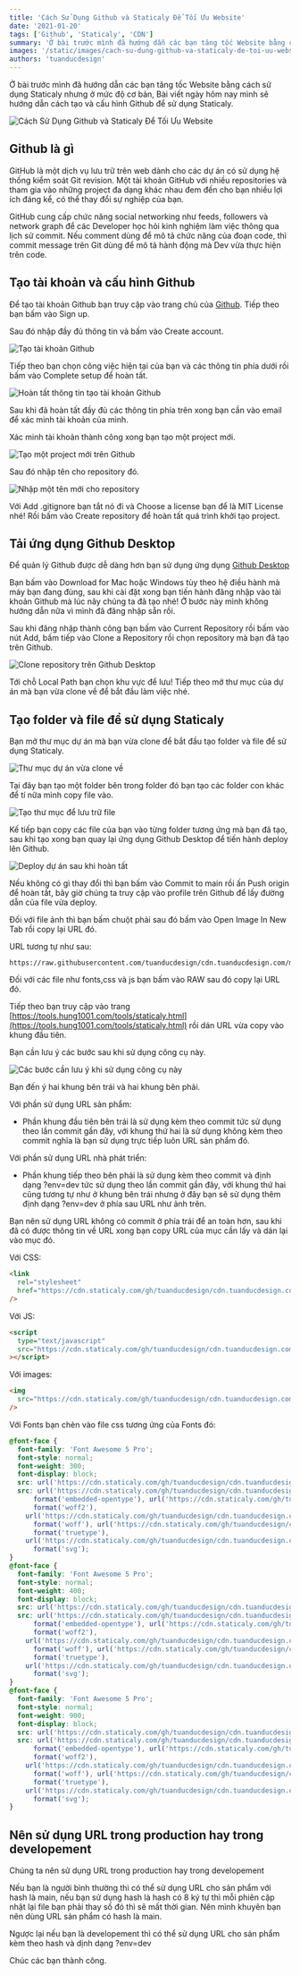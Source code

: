 ```yaml
---
title: 'Cách Sử Dụng Github và Staticaly Để Tối Ưu Website'
date: '2021-01-20'
tags: ['Github', 'Staticaly', 'CDN']
summary: 'Ở bài trước mình đã hướng dẫn các bạn tăng tốc Website bằng cách sử dụng Staticaly nhưng ở mức độ cơ bản.'
images: '/static/images/cach-su-dung-github-va-staticaly-de-toi-uu-website.jpg'
authors: 'tuanducdesign'
---
```


Ở bài trước mình đã hướng dẫn các bạn tăng tốc Website bằng cách sử dụng Staticaly nhưng ở mức độ cơ bản, Bài viết ngày hôm nay mình sẽ hướng dẫn cách tạo và cấu hình Github để sử dụng Staticaly.

![Cách Sử Dụng Github và Staticaly Để Tối Ưu Website](/static/images/cach-su-dung-github-va-staticaly-de-toi-uu-website.jpg)

## Github là gì

GitHub là một dịch vụ lưu trữ trên web dành cho các dự án có sử dụng hệ thống kiểm soát Git revision. Một tài khoản GitHub với nhiều repositories và tham gia vào những project đa dạng khác nhau đem đến cho bạn nhiều lợi ích đáng kể, có thể thay đổi sự nghiệp của bạn.

GitHub cung cấp chức năng social networking như feeds, followers và network graph để các Developer học hỏi kinh nghiệm làm việc thông qua lịch sử commit. Nếu comment dùng để mô tả chức năng của đoạn code, thì commit message trên Git dùng để mô tả hành động mà Dev vừa thực hiện trên code.

## Tạo tài khoản và cấu hình Github

Để tạo tài khoản Github bạn truy cập vào trang chủ của [Github](https://github.com/). Tiếp theo bạn bấm vào Sign up.

Sau đó nhập đầy đủ thông tin và bấm vào Create account.

![Tạo tài khoản Github](/static/images/tao-tai-khoan-github.jpg)

Tiếp theo bạn chọn công việc hiện tại của bạn và các thông tin phía dưới rồi bấm vào Complete setup để hoàn tất.

![Hoàn tất thông tin tạo tài khoản Github](/static/images/hoan-tat-thong-tin-tao-tai-khoan-github.jpg)

Sau khi đã hoàn tất đầy đủ các thông tin phía trên xong bạn cần vào email để xác minh tài khoản của mình.

Xác minh tài khoản thành công xong bạn tạo một project mới.

![Tạo một project mới trên Github](/static/images/tao-project-moi-tren-github.jpg)

Sau đó nhập tên cho repository đó.

![Nhập một tên mới cho repository](/static/images/nhap-mot-ten-moi-cho-repository.jpg)

Với Add .gitignore bạn tắt nó đi và Choose a license bạn để là MIT License nhé! Rồi bấm vào Create repository để hoàn tất quá trình khởi tạo project.

## Tải ứng dụng Github Desktop

Để quản lý Github được dễ dàng hơn bạn sử dụng ứng dụng [Github Desktop](https://desktop.github.com/)

Bạn bấm vào Download for Mac hoặc Windows tùy theo hệ điều hành mà máy bạn đang đùng, sau khi cài đặt xong bạn tiến hành đăng nhập vào tài khoản Github mà lúc nãy chúng ta đã tạo nhé! Ở bước này mình không hướng dẫn nữa vì mình đã đăng nhập sẵn rồi.

Sau khi đăng nhập thành công bạn bấm vào Current Repository rồi bấm vào nút Add, bấm tiếp vào Clone a Repository rồi chọn repository mà bạn đã tạo trên Github.

![Clone repository trên Github Desktop](/static/images/clone-repository-tren-github-desktop.jpg)

Tới chỗ Local Path bạn chọn khu vực để lưu! Tiếp theo mở thư mục của dự án mà bạn vừa clone về để bắt đầu làm việc nhé.

## Tạo folder và file để sử dụng Staticaly

Bạn mở thư mục dự án mà bạn vừa clone để bắt đầu tạo folder và file để sử dụng Staticaly.

![Thư mục dự án vừa clone về](/static/images/thu-muc-du-an-vua-clone-ve.jpg)

Tại đây bạn tạo một folder bên trong folder đó bạn tạo các folder con khác để tí nữa mình copy file vào.

![Tạo thư mục để lưu trữ file](/static/images/tao-thu-muc-de-luu-tru-file.jpg)

Kế tiếp bạn copy các file của bạn vào từng folder tương ứng mà bạn đã tạo, sau khi tạo xong bạn quay lại ứng dụng Github Desktop để tiến hành deploy lên Github.

![Deploy dự án sau khi hoàn tất](/static/images/deploy-du-an-sau-khi-hoan-tat.jpg)

Nếu không có gì thay đổi thì bạn bấm vào Commit to main rồi ấn Push origin để hoàn tất, bây giờ chúng ta truy cập vào profile trên Github để lấy đường dẫn của file vừa deploy.

Đối với file ảnh thì bạn bấm chuột phải sau đó bấm vào Open Image In New Tab rồi copy lại URL đó.

URL tương tự như sau:

```text
https://raw.githubusercontent.com/tuanducdesign/cdn.tuanducdesign.com/main/assets/images/tuanducdesign.jpg
```

Đối với các file như fonts,css và js bạn bấm vào RAW sau đó copy lại URL đó.

Tiếp theo bạn truy cập vào trang [https://tools.hung1001.com/tools/staticaly.html](https://tools.hung1001.com/tools/staticaly.html) rồi dán URL vừa copy vào khung đầu tiên.

Bạn cần lưu ý các bước sau khi sử dụng công cụ này.

![Các bước cần lưu ý khi sử dụng công cụ này](/static/images/cac-buoc-can-luu-y-khi-su-dung-cong-cu-nay.jpg)

Bạn đến ý hai khung bên trái và hai khung bên phải.

Với phần sử dụng URL sản phẩm:

- Phần khung đầu tiên bên trái là sử dụng kèm theo commit tức sử dụng theo lần commit gần đây, với khung thứ hai là sử dụng không kèm theo commit nghĩa là bạn sử dụng trực tiếp luôn URL sản phẩm đó.

Với phần sử dụng URL nhà phát triển:

- Phần khung tiếp theo bên phải là sử dụng kèm theo commit và định dạng ?env=dev tức sử dụng theo lần commit gần đây, với khung thứ hai cũng tương tự như ở khung bên trái nhưng ở đây bạn sẽ sử dụng thêm định dạng ?env=dev ở phía sau URL như ảnh trên.

Bạn nên sử dụng URL không có commit ở phía trái để an toàn hơn, sau khi đã có được thông tin về URL xong bạn copy URL của mục cần lấy và dán lại vào mục đó.

Với CSS:

```html
<link
  rel="stylesheet"
  href="https://cdn.staticaly.com/gh/tuanducdesign/cdn.tuanducdesign.com/main/assets/css/animate.css"
/>
```

Với JS:

```html
<script
  type="text/javascript"
  src="https://cdn.staticaly.com/gh/tuanducdesign/cdn.tuanducdesign.com/main/assets/js/jquery.min.js"
></script>
```

Với images:

```html
<img
  src="https://cdn.staticaly.com/gh/tuanducdesign/cdn.tuanducdesign.com/main/assets/images/tuanducdesign.jpg"
/>
```

Với Fonts bạn chèn vào file css tương ứng của Fonts đó:

```css
@font-face {
  font-family: 'Font Awesome 5 Pro';
  font-style: normal;
  font-weight: 300;
  font-display: block;
  src: url('https://cdn.staticaly.com/gh/tuanducdesign/cdn.tuanducdesign.com/main/assets/fonts/fa-light-300.eot');
  src: url('https://cdn.staticaly.com/gh/tuanducdesign/cdn.tuanducdesign.com/main/assets/fonts/fa-light-300.eot?#iefix')
      format('embedded-opentype'), url('https://cdn.staticaly.com/gh/tuanducdesign/cdn.tuanducdesign.com/main/assets/fonts/fa-light-300.woff2')
      format('woff2'),
    url('https://cdn.staticaly.com/gh/tuanducdesign/cdn.tuanducdesign.com/main/assets/fonts/fa-light-300.woff')
      format('woff'), url('https://cdn.staticaly.com/gh/tuanducdesign/cdn.tuanducdesign.com/main/assets/fonts/fa-light-300.ttf')
      format('truetype'),
    url('https://cdn.staticaly.com/gh/tuanducdesign/cdn.tuanducdesign.com/main/assets/fonts/fa-light-300.svg#fontawesome')
      format('svg');
}
@font-face {
  font-family: 'Font Awesome 5 Pro';
  font-style: normal;
  font-weight: 400;
  font-display: block;
  src: url('https://cdn.staticaly.com/gh/tuanducdesign/cdn.tuanducdesign.com/main/assets/fonts/fa-regular-400.eot');
  src: url('https://cdn.staticaly.com/gh/tuanducdesign/cdn.tuanducdesign.com/main/assets/fonts/fa-regular-400.eot?#iefix')
      format('embedded-opentype'), url('https://cdn.staticaly.com/gh/tuanducdesign/cdn.tuanducdesign.com/main/assets/fonts/fa-regular-400.woff2')
      format('woff2'),
    url('https://cdn.staticaly.com/gh/tuanducdesign/cdn.tuanducdesign.com/main/assets/fonts/fa-regular-400.woff')
      format('woff'), url('https://cdn.staticaly.com/gh/tuanducdesign/cdn.tuanducdesign.com/main/assets/fonts/fa-regular-400.ttf')
      format('truetype'),
    url('https://cdn.staticaly.com/gh/tuanducdesign/cdn.tuanducdesign.com/main/assets/fonts/fa-regular-400.svg#fontawesome')
      format('svg');
}
@font-face {
  font-family: 'Font Awesome 5 Pro';
  font-style: normal;
  font-weight: 900;
  font-display: block;
  src: url('https://cdn.staticaly.com/gh/tuanducdesign/cdn.tuanducdesign.com/main/assets/fonts/fa-solid-900.eot');
  src: url('https://cdn.staticaly.com/gh/tuanducdesign/cdn.tuanducdesign.com/main/assets/fonts/fa-solid-900.eot?#iefix')
      format('embedded-opentype'), url('https://cdn.staticaly.com/gh/tuanducdesign/cdn.tuanducdesign.com/main/assets/fonts/fa-solid-900.woff2')
      format('woff2'),
    url('https://cdn.staticaly.com/gh/tuanducdesign/cdn.tuanducdesign.com/main/assets/fonts/fa-solid-900.woff')
      format('woff'), url('https://cdn.staticaly.com/gh/tuanducdesign/cdn.tuanducdesign.com/main/assets/fonts/fa-solid-900.ttf')
      format('truetype'),
    url('https://cdn.staticaly.com/gh/tuanducdesign/cdn.tuanducdesign.com/main/assets/fonts/fa-solid-900.svg#fontawesome')
      format('svg');
}
```

## Nên sử dụng URL trong production hay trong developement

Chúng ta nên sử dụng URL trong production hay trong developement

Nếu bạn là người bình thường thì có thể sử dụng URL cho sản phẩm với hash là main, nếu bạn sử dụng hash là hash có 8 ký tự thì mỗi phiên cập nhật lại file bạn phải thay số đó thì sẽ mất thời gian. Nên mình khuyên bạn nên dùng URL sản phẩm có hash là main.

Ngược lại nếu bạn là developement thì có thể sử dụng URL cho sản phẩm kèm theo hash và dịnh dạng ?env=dev

Chúc các bạn thành công.
